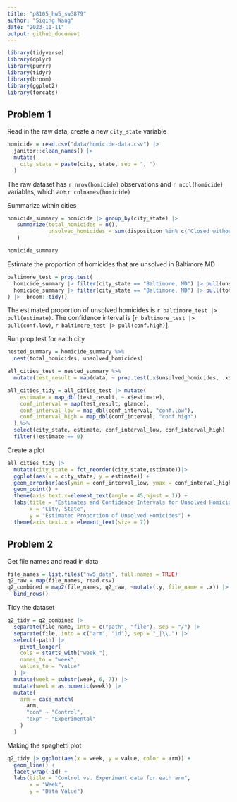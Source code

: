 ```yaml
---
title: "p8105_hw5_sw3879"
author: "Siqing Wang"
date: "2023-11-11"
output: github_document
---
```


```r
library(tidyverse)
library(dplyr)
library(purrr)
library(tidyr)
library(broom)
library(ggplot2)
library(forcats)
```

## Problem 1

Read in the raw data, create a new `city_state` variable
```r
homicide = read.csv("data/homicide-data.csv") |> 
  janitor::clean_names() |> 
  mutate(
    city_state = paste(city, state, sep = ", ")
  )
```

The raw dataset has `r nrow(homicide)` observations and `r ncol(homicide)` variables, which are `r colnames(homicide)`

Summarize within cities
```r
homicide_summary = homicide |> group_by(city_state) |> 
   summarize(total_homicides = n(),
             unsolved_homicides = sum(disposition %in% c("Closed without arrest", "Open/No arrest"))
   )

homicide_summary
```

Estimate the proportion of homicides that are unsolved in Baltimore MD
```r
baltimore_test = prop.test(
  homicide_summary |> filter(city_state == "Baltimore, MD") |> pull(unsolved_homicides),
  homicide_summary |> filter(city_state == "Baltimore, MD") |> pull(total_homicides)
) |>  broom::tidy()
```

The estimated proportion of unsolved homicides is `r baltimore_test |> pull(estimate)`. 
The confidence interval is [`r baltimore_test |> pull(conf.low)`, `r baltimore_test |> pull(conf.high)`].

Run prop test for each city
```r
nested_summary = homicide_summary %>%
  nest(total_homicides, unsolved_homicides)

all_cities_test = nested_summary %>%
  mutate(test_result = map(data, ~ prop.test(.x$unsolved_homicides, .x$total_homicides)))

all_cities_tidy = all_cities_test |> mutate(
    estimate = map_dbl(test_result, ~.x$estimate),
    conf_interval = map(test_result, glance),
    conf_interval_low = map_dbl(conf_interval, "conf.low"),
    conf_interval_high = map_dbl(conf_interval, "conf.high")
  ) %>%
  select(city_state, estimate, conf_interval_low, conf_interval_high) |> 
  filter(!estimate == 0)
```

Create a plot
```r
all_cities_tidy |> 
  mutate(city_state = fct_reorder(city_state,estimate))|>
  ggplot(aes(x = city_state, y = estimate)) + 
  geom_errorbar(aes(ymin = conf_interval_low, ymax = conf_interval_high)) +
  geom_point() +
  theme(axis.text.x=element_text(angle = 45,hjust = 1)) +
  labs(title = "Estimates and Confidence Intervals for Unsolved Homicides by City",
       x = "City, State",
       y = "Estimated Proportion of Unsolved Homicides") +
  theme(axis.text.x = element_text(size = 7))
```

## Problem 2

Get file names and read in data
```r
file_names = list.files("hw5_data", full.names = TRUE)
q2_raw = map(file_names, read.csv)
q2_combined = map2(file_names, q2_raw, ~mutate(.y, file_name = .x)) |> 
  bind_rows()
```

Tidy the dataset
```r
q2_tidy = q2_combined |> 
  separate(file_name, into = c("path", "file"), sep = "/") |> 
  separate(file, into = c("arm", "id"), sep = "_|\\.") |> 
  select(-path) |> 
    pivot_longer(
    cols = starts_with("week_"),
    names_to = "week", 
    values_to = "value"  
  ) |> 
  mutate(week = substr(week, 6, 7)) |> 
  mutate(week = as.numeric(week)) |> 
  mutate(
    arm = case_match(
      arm,
      "con" ~ "Control",
      "exp" ~ "Experimental"
    )
  )
```

Making the spaghetti plot
```r
q2_tidy |> ggplot(aes(x = week, y = value, color = arm)) +
  geom_line() +
  facet_wrap(~id) +
  labs(title = "Control vs. Experiment data for each arm",
       x = "Week",
       y = "Data Value")
```




